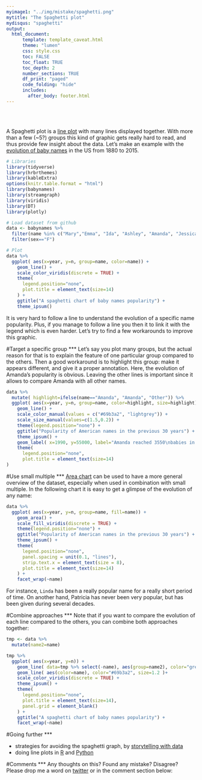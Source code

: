 ```yaml
---
myimage1: "../img/mistake/spaghetti.png"
mytitle: "The Spaghetti plot"
mydisqus: "spaghetti"
output:
  html_document:
      template: template_caveat.html
      theme: "lumen"
      css: style.css
      toc: FALSE
      toc_float: TRUE
      toc_depth: 2
      number_sections: TRUE
      df_print: "paged"
      code_folding: "hide"
      includes: 
        after_body: footer.html
---
```


<br><br>
<div class="mycontent">

A Spaghetti plot is a [line plot](https://www.data-to-viz.com/graph/line.html) with many lines displayed together. With more than a few (~5?) groups this kind of graphic gets really hard to read, and thus provide few insight about the data. Let's make an example with the [evolution of baby names](http://www.data-to-viz.com/story/OneCatSevOrderedNum.html) in the US from 1880 to 2015.

```r
# Libraries
library(tidyverse)
library(hrbrthemes)
library(kableExtra)
options(knitr.table.format = "html")
library(babynames)
library(streamgraph)
library(viridis)
library(DT)
library(plotly)

# Load dataset from github
data <- babynames %>% 
  filter(name %in% c("Mary","Emma", "Ida", "Ashley", "Amanda", "Jessica",    "Patricia", "Linda", "Deborah",   "Dorothy", "Betty", "Helen")) %>%
  filter(sex=="F")

# Plot
data %>%
  ggplot( aes(x=year, y=n, group=name, color=name)) +
    geom_line() +
    scale_color_viridis(discrete = TRUE) +
    theme(
      legend.position="none",
      plot.title = element_text(size=14)
    ) +
    ggtitle("A spaghetti chart of baby names popularity") +
    theme_ipsum()
```

It is very hard to follow a line to understand the evolution of a specific name popularity. Plus, if you manage to follow a line you then it to link it with the legend which is even harder. Let's try to find a few workarounds to improve this graphic.



#Target a specific group
***
Let’s say you plot many groups, but the actual reason for that is to explain the feature of one particular group compared to the others. Then a good workaround is to highlight this group: make it appears different, and give it a proper annotation. Here, the evolution of Amanda's popularity is obvious. Leaving the other lines is important since it allows to compare Amanda with all other names.

```r
data %>%
  mutate( highlight=ifelse(name=="Amanda", "Amanda", "Other")) %>%
  ggplot( aes(x=year, y=n, group=name, color=highlight, size=highlight)) +
    geom_line() +
    scale_color_manual(values = c("#69b3a2", "lightgrey")) +
    scale_size_manual(values=c(1.5,0.2)) +
    theme(legend.position="none") +
    ggtitle("Popularity of American names in the previous 30 years") +
    theme_ipsum() +
    geom_label( x=1990, y=55000, label="Amanda reached 3550\nbabies in 1970", size=4, color="#69b3a2") +
    theme(
      legend.position="none",
      plot.title = element_text(size=14)
)
```



#Use small multiple
***
[Area chart](https://www.data-to-viz.com/graph/area.html) can be used to have a more general overview of the dataset, especially when used in combination with small multiple. In the following chart it is easy to get a glimpse of the evolution of any name:
```r
data %>%
  ggplot( aes(x=year, y=n, group=name, fill=name)) +
    geom_area() +
    scale_fill_viridis(discrete = TRUE) +
    theme(legend.position="none") +
    ggtitle("Popularity of American names in the previous 30 years") +
    theme_ipsum() +
    theme(
      legend.position="none",
      panel.spacing = unit(0.1, "lines"),
      strip.text.x = element_text(size = 8),
      plot.title = element_text(size=14)
    ) +
    facet_wrap(~name)
```
For instance, `Linda` has been a really popular name for a really short period of time. On another hand, Patricia has never been very popular, but has been given during several decades.



#Combine approaches
***
Note that if you want to compare the evolution of each line compared to the others, you can combine both approaches together:
```r
tmp <- data %>%
  mutate(name2=name)

tmp %>%
  ggplot( aes(x=year, y=n)) +
    geom_line( data=tmp %>% select(-name), aes(group=name2), color="grey", size=0.5, alpha=0.5) +
    geom_line( aes(color=name), color="#69b3a2", size=1.2 )+
    scale_color_viridis(discrete = TRUE) +
    theme_ipsum() +
    theme(
      legend.position="none",
      plot.title = element_text(size=14),
      panel.grid = element_blank()
    ) +
    ggtitle("A spaghetti chart of baby names popularity") +
    facet_wrap(~name)

```


#Going further
***

- strategies for avoiding the spaghetti graph, by [storytelling with data](http://www.storytellingwithdata.com/blog/2013/03/avoiding-spaghetti-graph)
- doing line plots in [R](https://www.r-graph-gallery.com/line-plot/) and [Python](https://python-graph-gallery.com/line-chart/)


#Comments
***
Any thoughts on this? Found any mistake? Disagree? Please drop me a word on [twitter](https://twitter.com/R_Graph_Gallery) or in the comment section below:
<br>



</div>









